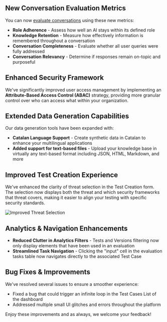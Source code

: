 <Update label="2025-05-12" description="New Conversation Evaluation and Extended Data Generation Capabilities">

## New Conversation Evaluation Metrics

You can now [evaluate conversations](/sdk/tutorials/monitor-production-responses-to-user-queries#evaluating-conversations) using these new metrics:
- **Role Adherence** - Assess how well an AI stays within its defined role
- **Knowledge Retention** - Measure how effectively information is remembered throughout a conversation
- **Conversation Completeness** - Evaluate whether all user queries were fully addressed
- **Conversation Relevancy** - Determine if responses remain on-topic and purposeful

## Enhanced Security Framework

We've significantly improved user access management by implementing an **Attribute-Based Access Control (ABAC)** strategy, providing more granular control over who can access what within your organization.

## Extended Data Generation Capabilities

Our data generation tools have been expanded with:

- **Catalan Language Support** - Create synthetic data in Catalan to enhance your multilingual applications
- **Added support for text-based files** - Upload your knowledge base in virtually any text-based format including JSON, HTML, Markdown, and more

## Improved Test Creation Experience

We've enhanced the clarity of threat selection in the Test Creation form. The selection now displays both the threat and which security frameworks that threat covers, making it easier to align your testing with specific security standards.

<Frame>
    <img src="/images/changelog/2025-05-12_improved_threat_selection.png" alt="Improved Threat Selection" />
</Frame>

## Analytics & Navigation Enhancements

- **Reduced Clutter in Analytics Filters** - Tests and Versions filtering now only display elements that have been used in an evaluation
- **Streamlined Task Navigation** - Clicking the "input" cell in the evaluation tasks table now navigates directly to the associated Test Case

## Bug Fixes & Improvements

We've resolved several issues to ensure a smoother experience:
- Fixed a bug that could trigger an infinite loop in the Test Cases List of the dashboard
- Addressed multiple small UI glitches and errors throughout the platform

Enjoy these improvements and as always, we welcome your feedback!
</Update>